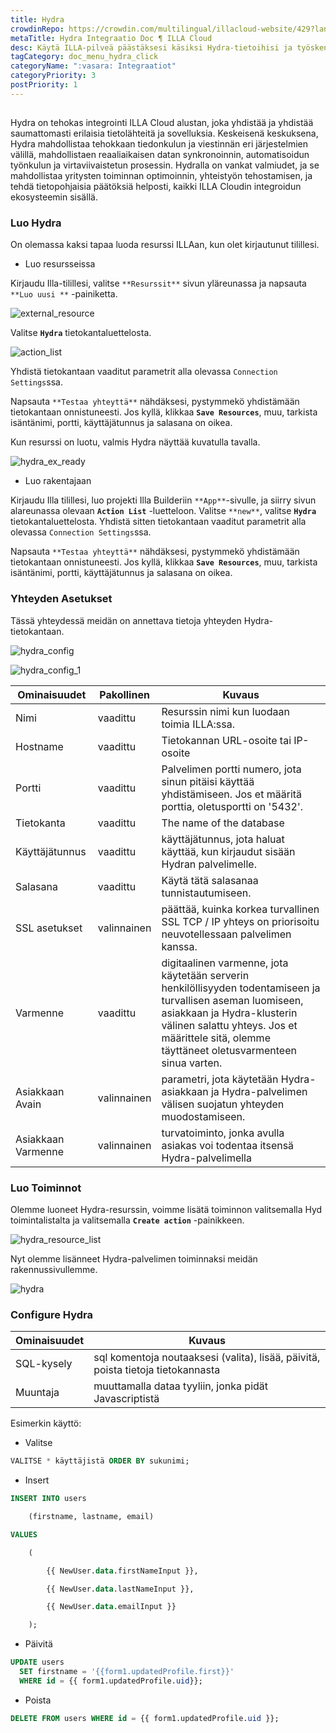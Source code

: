 ```yaml
---
title: Hydra
crowdinRepo: https://crowdin.com/multilingual/illacloud-website/429?languages=fi&filter=basic&value=0
metaTitle: Hydra Integraatio Doc ¶ ILLA Cloud
desc: Käytä ILLA-pilveä päästäksesi käsiksi Hydra-tietoihisi ja työskenteleäksesi niiden kanssa. Luo sovelluksia, jotka voivat kysyä, manipuloida ja näyttää tietoja.
tagCategory: doc_menu_hydra_click
categoryName: ":vasara: Integraatiot"
categoryPriority: 3
postPriority: 1
---
```


## <h2 hidden>Mitä Hydra?</h2>

Hydra on tehokas integrointi ILLA Cloud alustan, joka yhdistää ja yhdistää saumattomasti erilaisia tietolähteitä ja sovelluksia. Keskeisenä keskuksena, Hydra mahdollistaa tehokkaan tiedonkulun ja viestinnän eri järjestelmien välillä, mahdollistaen reaaliaikaisen datan synkronoinnin, automatisoidun työnkulun ja virtaviivaistetun prosessin. Hydralla on vankat valmiudet, ja se mahdollistaa yritysten toiminnan optimoinnin, yhteistyön tehostamisen, ja tehdä tietopohjaisia päätöksiä helposti, kaikki ILLA Cloudin integroidun ekosysteemin sisällä.

### Luo Hydra

On olemassa kaksi tapaa luoda resurssi ILLAan, kun olet kirjautunut tilillesi.

-   Luo resursseissa

Kirjaudu Illa-tilillesi, valitse `**Resurssit**` sivun yläreunassa ja napsauta `**Luo uusi **` -painiketta.

![external_resource](https://cdn.illacloud.com/official-website/img/docs/external_resource.png)

Valitse **`Hydra`** tietokantaluettelosta.

![action_list](https://cdn.illacloud.com/official-website/img/docs/action_list_3.jpeg)

Yhdistä tietokantaan vaaditut parametrit alla olevassa `Connection Settings`ssa.

Napsauta `**Testaa yhteyttä**` nähdäksesi, pystymmekö yhdistämään tietokantaan onnistuneesti. Jos kyllä, klikkaa **`Save Resources`**, muu, tarkista isäntänimi, portti, käyttäjätunnus ja salasana on oikea.

Kun resurssi on luotu, valmis Hydra näyttää kuvatulla tavalla.

![hydra_ex_ready](https://cdn.illacloud.com/official-website/img/official-site/intergration/hydra_ex_ready.jpeg)

-   Luo rakentajaan

Kirjaudu Illa tilillesi, luo projekti Illa Builderiin `**App**`-sivulle, ja siirry sivun alareunassa olevaan **`Action List`** -luetteloon. Valitse `**new**`, valitse **`Hydra`** tietokantaluettelosta. Yhdistä sitten tietokantaan vaaditut parametrit alla olevassa `Connection Settings`ssa.

Napsauta `**Testaa yhteyttä**` nähdäksesi, pystymmekö yhdistämään tietokantaan onnistuneesti. Jos kyllä, klikkaa **`Save Resources`**, muu, tarkista isäntänimi, portti, käyttäjätunnus ja salasana on oikea.

### Yhteyden Asetukset

Tässä yhteydessä meidän on annettava tietoja yhteyden Hydra-tietokantaan.

![hydra_config](https://cdn.illacloud.com/official-website/img/official-site/intergration/hydra_config.jpeg)

![hydra_config_1](https://cdn.illacloud.com/official-website/img/official-site/intergration/hydra_config_1.jpeg)

| Ominaisuudet             | Pakollinen  | Kuvaus                                                                                                                                                                                                                                          |
| ------------------------ | ----------- | ----------------------------------------------------------------------------------------------------------------------------------------------------------------------------------------------------------------------------------------------- |
| Nimi                     | vaadittu    | Resurssin nimi kun luodaan toimia ILLA:ssa.                                                                                                                                                                                                     |
| Hostname                 | vaadittu    | Tietokannan URL-osoite tai IP-osoite                                                                                                                                                                                                            |
| Portti                   | vaadittu    | Palvelimen portti numero, jota sinun pitäisi käyttää yhdistämiseen. Jos et määritä porttia, oletusportti on '5432'.                                                                                                                             |
| Tietokanta               | vaadittu    | The name of the database                                                                                                                                                                                                                        |
| Käyttäjätunnus           | vaadittu    | käyttäjätunnus, jota haluat käyttää, kun kirjaudut sisään Hydran palvelimelle.                                                                                                                                                                  |
| Salasana                 | vaadittu    | Käytä tätä salasanaa tunnistautumiseen.                                                                                                                                                                                                         |
| SSL asetukset            | valinnainen | päättää, kuinka korkea turvallinen SSL TCP / IP yhteys on priorisoitu neuvotellessaan palvelimen kanssa.                                                                                                                                        |
| Varmenne                 | vaadittu    | digitaalinen varmenne, jota käytetään serverin henkilöllisyyden todentamiseen ja turvallisen aseman luomiseen, asiakkaan ja Hydra-klusterin välinen salattu yhteys. Jos et määrittele sitä, olemme täyttäneet oletusvarmenteen sinua varten.    |
| Asiakkaan Avain          | valinnainen | parametri, jota käytetään Hydra-asiakkaan ja Hydra-palvelimen välisen suojatun yhteyden muodostamiseen.                                                                                                                                         |
| Asiakkaan Varmenne       | valinnainen | turvatoiminto, jonka avulla asiakas voi todentaa itsensä Hydra-palvelimella                                                                                                                                                                     |

### Luo Toiminnot

Olemme luoneet Hydra-resurssin, voimme lisätä toiminnon valitsemalla Hyd toimintalistalta ja valitsemalla **`Create action`** -painikkeen.

![hydra_resource_list](https://cdn.illacloud.com/official-website/img/official-site/intergration/hydra_resource_list.jpeg)

Nyt olemme lisänneet Hydra-palvelimen toiminnaksi meidän rakennussivullemme.

![hydra](https://cdn.illacloud.com/official-website/img/official-site/intergration/hydra.jpeg)

### Configure Hydra

| Ominaisuudet  | Kuvaus                                                                           |
| ------------- | -------------------------------------------------------------------------------- |
| SQL-kysely    | sql komentoja noutaaksesi (valita), lisää, päivitä, poista tietoja tietokannasta |
| Muuntaja      | muuttamalla dataa tyyliin, jonka pidät Javascriptistä                            |

Esimerkin käyttö:

-   Valitse

```sql
VALITSE * käyttäjistä ORDER BY sukunimi;
```

-   Insert

```sql
INSERT INTO users

	(firstname, lastname, email)

VALUES

	(

		{{ NewUser.data.firstNameInput }},

		{{ NewUser.data.lastNameInput }},

		{{ NewUser.data.emailInput }}

	);
```

-   Päivitä

```sql
UPDATE users
  SET firstname = '{{form1.updatedProfile.first}}'
  WHERE id = {{ form1.updatedProfile.uid}};
```

-   Poista

```sql
DELETE FROM users WHERE id = {{ form1.updatedProfile.uid }};
```
